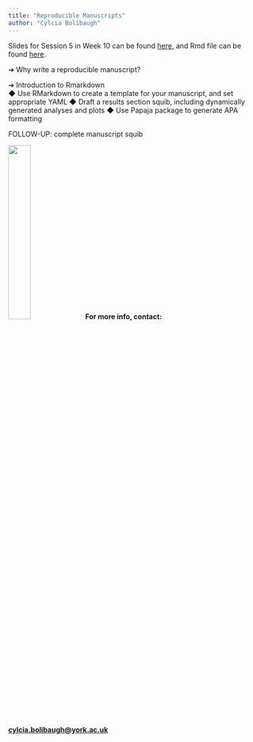 ```yaml
---
title: "Reproducible Manuscripts"
author: "Cylcia Bolibaugh"
---
```


Slides for Session 5 in Week 10 can be found [here](./05DigitalTools.pdf), and Rmd file can be found [here](./rmdWeek10.html).  


➔	Why write a reproducible manuscript? 

➔	Introduction to Rmarkdown  
◆	Use RMarkdown to create a template for your manuscript, and set appropriate YAML
◆	Draft a results section squib, including dynamically generated analyses and plots
◆	Use Papaja package to generate APA formatting

FOLLOW-UP: complete manuscript squib

![](./EROS_padded_logo.png){width="30%"} **For more info, contact: [cylcia.bolibaugh\@york.ac.uk](mailto:cylcia.bolibaugh@york.ac.uk){.email}**
